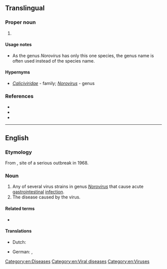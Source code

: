 ==Translingual==

===Proper noun===
{{taxoninfl|i=1}}

# {{taxon|species|genus|Norovirus|i=1|the causal agent of [[winter vomiting virus]] in humans}}

====Usage notes====
* As the genus ''Norovirus'' has only this one species, the genus name is often used instead of the species name.

====Hypernyms====
* {{sense|species}} ''[[Caliciviridae]]'' - family; ''[[Norovirus]]'' - genus

===References===
* {{pedia|i=1}}
* {{specieslite|Norwalk virus|i=1}}
* {{comcatlite|Norovirus|i=1}}

----

==English==
{{wikipedia}}

===Etymology===
From {{w|Norwalk, Ohio}}, site of a serious outbreak in 1968.

===Noun===
{{en-noun|~|es}}

# Any of several virus strains in genus ''[[Norovirus]]'' that cause acute [[gastrointestinal]] [[infection]].
# The disease caused by the virus.

====Related terms====
* {{l|en|norovirus}}

====Translations====
{{trans-top|virus}}
* Dutch: {{t-check|nl|norwalkvirus|n}}
{{trans-mid}}
* German: {{t|de|Norwalkvirus|n}}, {{t|de|Norwalk-Virus|n}}
{{trans-bottom}}

[[Category:en:Diseases]]
[[Category:en:Viral diseases]]
[[Category:en:Viruses]]